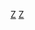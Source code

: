 {{Catnav|裝甲戰鬥車輛|國籍區分的裝甲戰鬥車輛}}
{{Catnav|頁面分類|地理|国家|亚洲国家|中華民國|中華民國陸軍|中華民國陸軍裝備 }}
{{Catnav|頁面分類|各種主題的頁面分類|按國家分類|各國軍事|台灣軍事|中華民國陸軍|中華民國陸軍裝備}}
{{Commons category|Armored fighting vehicles of Taiwan}}

[[Category:各國裝甲戰鬥車輛|Z]]
[[Category:中華民國陸軍裝備|Z]]